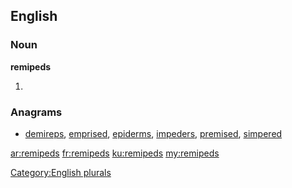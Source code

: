 ==English==

===Noun===
'''remipeds'''

# {{plural of|[[remiped]]}}

===Anagrams===
* [[demireps#English|demireps]], [[emprised#English|emprised]], [[epiderms#English|epiderms]], [[impeders#English|impeders]], [[premised#English|premised]], [[simpered#English|simpered]]

[[Category:English plurals]]

[[ar:remipeds]]
[[fr:remipeds]]
[[ku:remipeds]]
[[my:remipeds]]